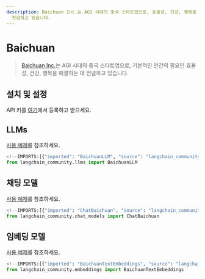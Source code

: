 ```yaml
---
description: Baichuan Inc.는 AGI 시대의 중국 스타트업으로, 효율성, 건강, 행복을 위한 기본적인 인간의 필요를 해결하는 데
  전념하고 있습니다.
---
```


# Baichuan

> [Baichuan Inc.](https://www.baichuan-ai.com/)는 AGI 시대의 중국 스타트업으로,
기본적인 인간의 필요인 효율성, 건강, 행복을 해결하는 데 전념하고 있습니다.

## 설치 및 설정

API 키를 [여기](https://platform.baichuan-ai.com/)에서 등록하고 받으세요.

## LLMs

[사용 예제](/docs/integrations/llms/baichuan)를 참조하세요.

```python
<!--IMPORTS:[{"imported": "BaichuanLLM", "source": "langchain_community.llms", "docs": "https://api.python.langchain.com/en/latest/llms/langchain_community.llms.baichuan.BaichuanLLM.html", "title": "Baichuan"}]-->
from langchain_community.llms import BaichuanLLM
```


## 채팅 모델

[사용 예제](/docs/integrations/chat/baichuan)를 참조하세요.

```python
<!--IMPORTS:[{"imported": "ChatBaichuan", "source": "langchain_community.chat_models", "docs": "https://api.python.langchain.com/en/latest/chat_models/langchain_community.chat_models.baichuan.ChatBaichuan.html", "title": "Baichuan"}]-->
from langchain_community.chat_models import ChatBaichuan
```


## 임베딩 모델

[사용 예제](/docs/integrations/text_embedding/baichuan)를 참조하세요.

```python
<!--IMPORTS:[{"imported": "BaichuanTextEmbeddings", "source": "langchain_community.embeddings", "docs": "https://api.python.langchain.com/en/latest/embeddings/langchain_community.embeddings.baichuan.BaichuanTextEmbeddings.html", "title": "Baichuan"}]-->
from langchain_community.embeddings import BaichuanTextEmbeddings
```